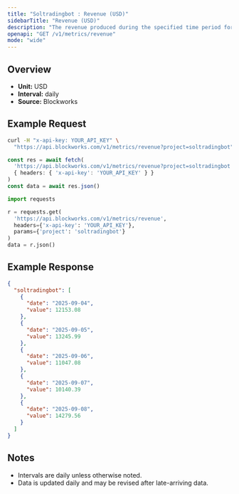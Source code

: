 ```yaml
---
title: "Soltradingbot : Revenue (USD)"
sidebarTitle: "Revenue (USD)"
description: "The revenue produced during the specified time period for given project."
openapi: "GET /v1/metrics/revenue"
mode: "wide"
---
```


## Overview

- **Unit:** USD
- **Interval:** daily
- **Source:** Blockworks

## Example Request

<CodeGroup>

```bash cURL
curl -H "x-api-key: YOUR_API_KEY" \
  "https://api.blockworks.com/v1/metrics/revenue?project=soltradingbot"
```

```typescript TypeScript
const res = await fetch(
  'https://api.blockworks.com/v1/metrics/revenue?project=soltradingbot',
  { headers: { 'x-api-key': 'YOUR_API_KEY' } }
)
const data = await res.json()
```

```python Python
import requests

r = requests.get(
  'https://api.blockworks.com/v1/metrics/revenue',
  headers={'x-api-key': 'YOUR_API_KEY'},
  params={'project': 'soltradingbot'}
)
data = r.json()
```

</CodeGroup>

## Example Response

```json
{
  "soltradingbot": [
    {
      "date": "2025-09-04",
      "value": 12153.08
    },
    {
      "date": "2025-09-05",
      "value": 13245.99
    },
    {
      "date": "2025-09-06",
      "value": 11047.08
    },
    {
      "date": "2025-09-07",
      "value": 10140.39
    },
    {
      "date": "2025-09-08",
      "value": 14279.56
    }
  ]
}
```

## Notes
- Intervals are daily unless otherwise noted.
- Data is updated daily and may be revised after late-arriving data.
